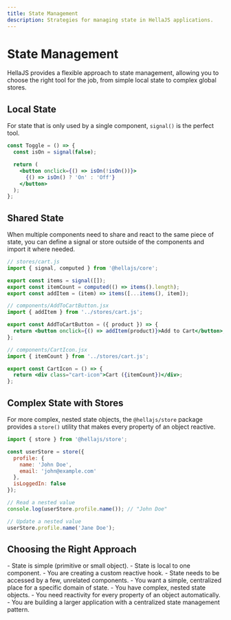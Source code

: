 ```yaml
---
title: State Management
description: Strategies for managing state in HellaJS applications.
---
```



# State Management

HellaJS provides a flexible approach to state management, allowing you to choose the right tool for the job, from simple local state to complex global stores.

## Local State

For state that is only used by a single component, `signal()` is the perfect tool.

```jsx
const Toggle = () => {
  const isOn = signal(false);

  return (
    <button onclick={() => isOn(!isOn())}>
      {() => isOn() ? 'On' : 'Off'}
    </button>
  );
};
```

## Shared State

When multiple components need to share and react to the same piece of state, you can define a signal or store outside of the components and import it where needed.

```javascript
// stores/cart.js
import { signal, computed } from '@hellajs/core';

export const items = signal([]);
export const itemCount = computed(() => items().length);
export const addItem = (item) => items([...items(), item]);
```

```jsx
// components/AddToCartButton.jsx
import { addItem } from '../stores/cart.js';

export const AddToCartButton = ({ product }) => {
  return <button onclick={() => addItem(product)}>Add to Cart</button>;
};
```

```jsx
// components/CartIcon.jsx
import { itemCount } from '../stores/cart.js';

export const CartIcon = () => {
  return <div class="cart-icon">Cart ({itemCount})</div>;
};
```

## Complex State with Stores

For more complex, nested state objects, the `@hellajs/store` package provides a `store()` utility that makes every property of an object reactive.

```jsx
import { store } from '@hellajs/store';

const userStore = store({
  profile: {
    name: 'John Doe',
    email: 'john@example.com'
  },
  isLoggedIn: false
});

// Read a nested value
console.log(userStore.profile.name()); // "John Doe"

// Update a nested value
userStore.profile.name('Jane Doe');
```

## Choosing the Right Approach

<CardGrid>
  <Card title="Use `signal()` when:">
    - State is simple (primitive or small object).
    - State is local to one component.
    - You are creating a custom reactive hook.
  </Card>
  <Card title="Use a shared module when:">
    - State needs to be accessed by a few, unrelated components.
    - You want a simple, centralized place for a specific domain of state.
  </Card>
  <Card title="Use `store()` when:">
    - You have complex, nested state objects.
    - You need reactivity for every property of an object automatically.
    - You are building a larger application with a centralized state management pattern.
  </Card>
</CardGrid>
